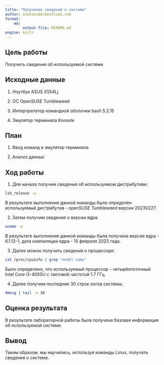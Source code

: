 ```yaml
---
title: "Получение сведений о системе"
author: olekzonder@outlook.com
format: 
    md:
        output-file: README.md
engine: knitr
---
```



## Цель работы

Получить сведения об используемой системе

## Исходные данные

1. Ноутбук ASUS X554Lj

2. ОС OpenSUSE Tumbleweed

3. Интерпретатор командной оболочки bash 5.2.15

4. Эмулятор терминала Konsole

## План

1. Ввод команд в эмулятор терминала

2. Анализ данных

## Ход работы

1. Для начала получим сведения об используемом дистрибутиве:

```bash
lsb_release -a
```

В результате выполнения данной команды было определён используемый дистрибутив - openSUSE Tumbleweed версии 20230227.

2. Затем получим сведения о версии ядра:

```bash
uname -a
```

В результате выполнения данной команды была получена версия ядра - 6.1.12-1, дата компиляции ядра - 15 февраля 2023 года.

3. Далее можно получить сведения о процессоре:

```bash
cat /proc/cpuinfo | grep "model name"
```

Было определено, что используемый процессор - четырёхпоточный Intel Core i3-4005U с тактовой частотой 1.7 ГГц.

4. Далее получим последние 30 строк логов системы:

```bash
dmesg | tail -n 30
```

## Оценка результата

В результате лабораторной работы была получена базовая информация об используемой системе.

## Вывод

Таким образом. мы научились, используя команды Linux, получать сведения о системе.
